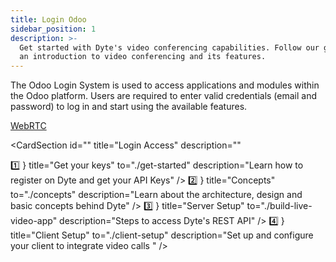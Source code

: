 ```yaml
---
title: Login Odoo
sidebar_position: 1
description: >-
  Get started with Dyte's video conferencing capabilities. Follow our guide for
  an introduction to video conferencing and its features.
---
```


The Odoo Login System is used to access applications and modules within the Odoo platform. Users are required to enter valid credentials (email and password) to log in and start using the available features. 

[WebRTC](https://dyte.io/blog/webrtc/)

<CardSection
  id=""
  title="Login Access"
  description=""
  >
</CardSection>

<CardSection id="essentials" description="" HeadingTag="h2">
  <Card
    icon={
      <span className="text-3xl" style={{ fontFamily: 'Inter' }}>
        1️⃣
      </span>
    }
    title="Get your keys"
    to="./get-started"
    description="Learn how to register on Dyte and get your API Keys"
  />
  <Card
    icon={
      <span className="text-3xl" style={{ fontFamily: 'Inter' }}>
        2️⃣
      </span>
    }
    title="Concepts"
    to="./concepts"
    description="Learn about the architecture, design and basic concepts behind Dyte"
  />
  <Card
    icon={
      <span className="text-3xl" style={{ fontFamily: 'Inter' }}>
        3️⃣
      </span>
    }
    title="Server Setup"
    to="./build-live-video-app"
    description="Steps to access Dyte's REST API"
  />
  <Card
    icon={
      <span className="text-3xl" style={{ fontFamily: 'Inter' }}>
        4️⃣
      </span>
    }
    title="Client Setup"
    to="./client-setup"
    description="Set up and configure your client to integrate video calls "
  />
</CardSection>

<head>
  <title>Overview Guide</title>
  <meta
    name="description"
    content="Get started with Dyte's video conferencing capabilities. Follow our guide for an introduction to video conferencing and its features."
  />
</head>
